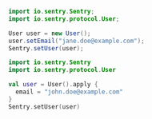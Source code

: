 ```java {tabTitle:"Java"}
import io.sentry.Sentry;
import io.sentry.protocol.User;

User user = new User();
user.setEmail("jane.doe@example.com");
Sentry.setUser(user);
```

```kotlin {tabTitle:"Kotlin"}
import io.sentry.Sentry
import io.sentry.protocol.User

val user = User().apply {
  email = "john.doe@example.com"
}
Sentry.setUser(user)
```
